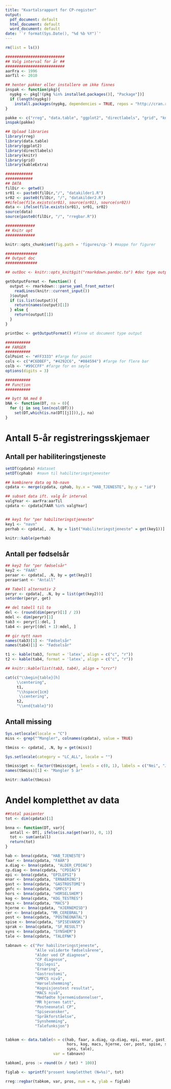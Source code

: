 ```yaml
---
title: "Kvartalsrapport for CP-register"
output:
  pdf_document: default
  html_document: default
  word_document: default
date: '`r format(Sys.Date(), "%d %b %Y")`'
---
```



```r
rm(list = ls())

##########################
## Valg interval for år ##
##########################
aarFra <- 1996
aarTil <- 2010


```
    

```r
## henter pakker eller installere om ikke finnes
inspak <- function(pkg){
  nypkg <- pkg[!(pkg %in% installed.packages()[, "Package"])]
  if (length(nypkg))
    install.packages(nypkg, dependencies = TRUE, repos = "http://cran.r-project.org")
}

pakke <- c("rreg", "data.table", "ggplot2", "directlabels", "grid", "knitr", "kableExtra")
inspak(pakke)

## Upload libraries
library(rreg)
library(data.table)
library(ggplot2)
library(directlabels)
library(knitr)
library(grid)
library(kableExtra)

############
############
## DATA
filDir <- getwd()
sr01 <- paste0(filDir,"/", "datakilder1.R")
sr02 <- paste0(filDir, "/", "datakilder2.R")
##ifelse(file.exists(sr01), source(sr01), source(sr02))
data <- ifelse(file.exists(sr01), sr01, sr02)
source(data)
source(paste0(filDir, "/", "rregbar.R"))

#############
## Knitr opt
#############

knitr::opts_chunk$set(fig.path = 'figures/cp-') #mappe for figurer

##############
## Output doc
##############

## outDoc <- knitr::opts_knit$git("rmarkdown.pandoc.to") #doc type output html,latex eller docx

getOutputFormat <- function() {
  output <- rmarkdown:::parse_yaml_front_matter(
    readLines(knitr::current_input())
  )$output
  if (is.list(output)){
    return(names(output)[1])
  } else {
    return(output[1])
  }
}

printDoc <- getOutputFormat() #finne ut document type output

###########
## FARGER
###########
ColPoint <- "#FF3333" #farge for point
cols <- c("#C6DBEF", "#4292C6", "#084594") #farge for flere bar
colb <- "#99CCFF" #farge for en søyle
options(digits = 3)

###########
## Function
###########

## bytt NA med 0
bNA <- function(DT, na = 0){
  for (j in seq_len(ncol(DT)))
    set(DT,which(is.na(DT[[j]])),j, na) 
}

```

\centerline{Valgt år er fra `r aarFra` til `r aarTil`}


# Antall 5-år registreringsskjemaer

## Antall per habiliteringstjeneste

```r

setDT(cpdata) #dataset
setDT(cphab)  #navn til habiliteringstjenester

## kombinere data og hb-navn
cpdata <- merge(cpdata, cphab, by.x = "HAB_TJENESTE", by.y = "id")

## subset data ift. valg år interval
valgYear <- aarFra:aarTil
cpdata <- cpdata[FAAR %in% valgYear]


## key1 for "per habiliteringstjeneste" 
key1 <- "navn"
perhab <- cpdata[, .N, by = list("Habiliteringstjeneste" = get(key1))]

knitr::kable(perhab)
```

## Antall per fødselsår

```r

## key2 for "per fødselsår"
key2 <- "FAAR"
peraar <- cpdata[, .N, by = get(key2)]
peraar$ant <- "Antall"

## Tabell alternativ 2
peryr <- cpdata[, .N, by = list(get(key2))]
setorder(peryr, get)

## del tabell til to
del <- (round(dim(peryr)[1] / 2))
mdel <- dim(peryr)[1]
tab3 <- peryr[1:del, ]
tab4 <- peryr[(del + 1):mdel, ]

## gir nytt navn
names(tab3)[1] <- "Fødselsår"
names(tab4)[1] <- "Fødselsår"

t1 <- kable(tab3, format = 'latex', align = c("c", "r"))
t2 <- kable(tab4, format = 'latex', align = c("c", "r"))

## knitr::kable(list(tab3, tab4), align = "crcr")

cat(c("\\begin{table}[h]
     \\centering",
     t1,
     "\\hspace{1cm}
      \\centering",
     t2,
     "\\end{table}"))

```  

\pagebreak

## Antall missing

```r

Sys.setlocale(locale = "C")
miss <- grep("^Mangler", colnames(cpdata), value = TRUE)

tbmiss <- cpdata[, .N, by = get(miss)]

Sys.setlocale(category = "LC_ALL", locale = "")

```

```r
tbmiss$get <- factor(tbmiss$get, levels = c(0, 1), labels = c("Nei", "Ja"))
names(tbmiss)[1] <- "Mangler 5 år"

knitr::kable(tbmiss)
```

# Andel kompletthet av data 

```r
##total pasienter
tot <- dim(cpdata)[1]

bnna <- function(DT, var){
  antall <- DT[, ifelse(is.na(get(var)), 0, 1)]
  tot <- sum(antall)
  return(tot)
}

hab <- bnna(cpdata, "HAB_TJENESTE")
faar <- bnna(cpdata, "FAAR")
a.diag <- bnna(cpdata, "ALDER_CPDIAG")
cp.diag <- bnna(cpdata, "CPDIAG")
epi <- bnna(cpdata, "EPILEPSI")
enar <- bnna(cpdata, "ERNAERING")
gast <- bnna(cpdata, "GASTROSTOMI")
gmfc <- bnna(cpdata, "GMFCS")
hors <- bnna(cpdata, "HORSELSHEM")
kog <- bnna(cpdata, "KOG_TESTRES")
macs <- bnna(cpdata, "MACS")
hjerne <- bnna(cpdata, "HJERNEMISD")
cer <- bnna(cpdata, "MR_CEREBRAL")
post <- bnna(cpdata, "POSTNEONATAL")
spise <- bnna(cpdata, "SPISEVANSK")
sprak <- bnna(cpdata, "SF_RESULT")
syns <- bnna(cpdata, "SYNSHEM")
tale <- bnna(cpdata, "TALEFNK")

tabnavn <- c("Per habiliteringstjeneste",
             "Alle validerte fødselsårene",
             "Alder ved CP diagnose",
             "CP diagnose",
             "Epilepsi",
             "Ernæring", 
             "Gastrostomi",
             "GMFCS nivå",
             "Hørselshemming",
             "Kognisjonstest resultat",
             "MACS nivå",
             "Medfødte hjernemisdannelser",
             "MR hjernen tatt",
             "Postneonatal CP",
             "Spisevansker",
             "Språkforståelse",
             "Synshemming",
             "Talefunksjon")


tabkom <- data.table(n = c(hab, faar, a.diag, cp.diag, epi, enar, gast, gmfc,
                           hors, kog, macs, hjerne, cer, post, spise, sprak,
                           syns, tale),
                     var = tabnavn)

tabkom[, pros := round((n / tot) * 100)]

figlab <- sprintf("prosent kompletthet (N=%s)", tot)

rreg::regbar(tabkom, var, pros, num = n, ylab = figlab)


```
